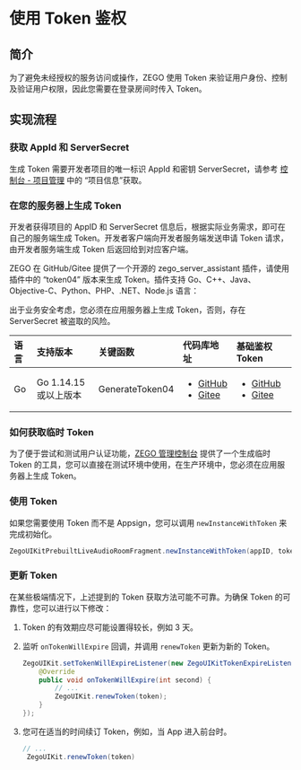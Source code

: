 
# 使用 Token 鉴权


## 简介

为了避免未经授权的服务访问或操作，ZEGO 使用 Token 来验证用户身份、控制及验证用户权限，因此您需要在登录房间时传入 Token。

## 实现流程

<TokenImplementationProcessAudioroom/>

### 获取 AppId 和 ServerSecret

生成 Token 需要开发者项目的唯一标识 AppId 和密钥 ServerSecret，请参考 [控制台 - 项目管理](https://doc-zh.zego.im/article/12107) 中的 “项目信息”获取。

### 在您的服务器上生成 Token


开发者获得项目的 AppID 和 ServerSecret 信息后，根据实际业务需求，即可在自己的服务端生成 Token。开发者客户端向开发者服务端发送申请 Token 请求，由开发者服务端生成 Token 后返回给到对应客户端。

ZEGO 在 GitHub/Gitee 提供了一个开源的 zego_server_assistant 插件，请使用插件中的 “token04” 版本来生成 Token。插件支持 Go、C++、Java、Objective-C、Python、PHP、.NET、Node.js 语言：

<Warning title="注意">

出于业务安全考虑，您必须在应用服务器上生成 Token，否则，存在 ServerSecret 被盗取的风险。
</Warning>

| 语言 | 支持版本              | 关键函数        | 代码库地址                                                                                                                                                                                                                                                                                 | 基础鉴权 Token                                                                                                                                                                                                                                                                                                                 |
| :--- | :-------------------- | :-------------- | :----------------------------------------------------------------------------------------------------------------------------------------------------------------------------------------------------------------------------------------------------------------------------------------- | :----------------------------------------------------------------------------------------------------------------------------------------------------------------------------------------------------------------------------------------------------------------------------------------------------------------------------- |
| Go   | Go 1.14.15 或以上版本 | GenerateToken04 | <ul><li><a target="_blank" href="https://github.com/zegoim/zego_server_assistant/tree/release/github/token/go/src/token04">GitHub</a></li><li><a target="_blank" href="https://gitee.com/zegodev_admin/zego_server_assistant/tree/release/github/token/go/src/token04">Gitee</a></li></ul> | <ul><li><a target="_blank" href="https://github.com/zegoim/zego_server_assistant/blob/release/github/token/go/sample/token04/sample-base.go">GitHub</a></li><li><a target="_blank" href="https://gitee.com/zegodev_admin/zego_server_assistant/blob/release/github/token/go/sample/token04/sample-base.go">Gitee</a></li></ul> |


### 如何获取临时 Token

为了便于尝试和测试用户认证功能，[ZEGO 管理控制台](https://console.zego.com) 提供了一个生成临时 Token 的工具，您可以直接在测试环境中使用，在生产环境中，您必须在应用服务器上生成 Token。

### 使用 Token

如果您需要使用 Token 而不是 Appsign，您可以调用 `newInstanceWithToken` 来完成初始化。

```java
ZegoUIKitPrebuiltLiveAudioRoomFragment.newInstanceWithToken(appID, token, userID, userName, roomID, config)
```

### 更新 Token

在某些极端情况下，上述提到的 Token 获取方法可能不可靠。为确保 Token 的可靠性，您可以进行以下修改：

1. Token 的有效期应尽可能设置得较长，例如 3 天。
2. 监听 `onTokenWillExpire` 回调，并调用 `renewToken` 更新为新的 Token。
    ```java
    ZegoUIKit.setTokenWillExpireListener(new ZegoUIKitTokenExpireListener() {
        @Override
        public void onTokenWillExpire(int second) {
            // ...
            ZegoUIKit.renewToken(token);
        }
    });
    ```

3. 您可在适当的时间续订 Token，例如，当 App 进入前台时。
   ```java
   // ...
    ZegoUIKit.renewToken(token)
   ```
